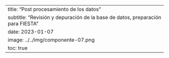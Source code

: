 ---
title: "Post procesamiento de los datos"
subtitle: "Revisión y depuración de la base de datos, preparación para FIESTA"
date: 2023-01-07
image: ../../img/componente-07.png
toc: true
---